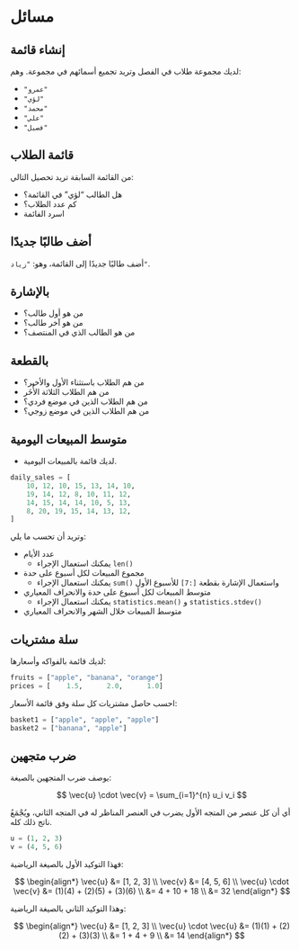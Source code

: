 # مسائل {.unnumbered}

## إنشاء قائمة

لديك مجموعة طلاب في الفصل وتريد تجميع أسمائهم في مجموعة. وهم:

- `"عمرو"`
- `"لؤي"`
- `"محمد"`
- `"علي"`
- `"فصيل"`

## قائمة الطلاب

من القائمة السابقة تريد تحصيل التالي:

- هل الطالب "لؤي" في القائمة؟
- كم عدد الطلاب؟
- اسرد الفائمة

## أضف طالبًا جديدًا

أضف طالبًا جديدًا إلى القائمة، وهو: `"زياد"`.

## بالإشارة

- من هو أول طالب؟
- من هو آخر طالب؟
- من هو الطالب الذي في المنتصف؟

## بالقطعة

- من هم الطلاب باستثناء الأول والأخير؟
- من هم الطلاب الثلاثة الأُخَر
- من هم الطلاب الذين في موضع فردي؟
- من هم الطلاب الذين في موضع زوجي؟

## متوسط المبيعات اليومية

- لديك قائمة بالمبيعات اليومية.

```python
daily_sales = [
    10, 12, 10, 15, 13, 14, 10,
    19, 14, 12, 8, 10, 11, 12,
    14, 15, 14, 14, 10, 5, 13,
    8, 20, 19, 15, 14, 13, 12,
]
```

وتريد أن تحسب ما يلي:

- عدد الأيام
    - يمكنك استعمال الإجراء `len()`
- مجموع المبيعات لكل أسبوع على حدة
    - يمكنك استعمال الإجراء `sum()` واستعمال الإشارة بقطعة `[:7]` للأسبوع الأول
- متوسط المبيعات لكل أسبوع على حدة والانحراف المعياري
    - يمكنك استعمال الإجراء `statistics.mean()` و `statistics.stdev()`
- متوسط المبيعات خلال الشهر والانحراف المعياري

## سلة مشتريات

لديك قائمة بالفواكه وأسعارها:

```python
fruits = ["apple", "banana", "orange"]
prices = [    1.5,      2.0,      1.0]
```

احسب حاصل مشتريات كل سلة وفق قائمة الأسعار:

```python
basket1 = ["apple", "apple", "apple"]
basket2 = ["banana", "apple"]
```

## ضرب متجهين

يوصف ضرب المتجهين بالصيغة:

$$
\vec{u} \cdot \vec{v} = \sum_{i=1}^{n} u_i v_i
$$

أي أن كل عنصر من المتجه الأول يضرب في العنصر المناظر له في المتجه الثاني، ويُجْمَعُ ناتج ذلك كله.

```python
u = (1, 2, 3)
v = (4, 5, 6)
```

فهذا التوكيد الأول بالصيغة الرياضية:

$$
\begin{align*}
\vec{u} &= [1, 2, 3] \\
\vec{v} &= [4, 5, 6] \\
\vec{u} \cdot \vec{v} &= (1)(4) + (2)(5) + (3)(6) \\
                     &= 4 + 10 + 18 \\
                     &= 32
\end{align*}
$$

وهذا التوكيد الثاني بالصيغة الرياضية:

$$
\begin{align*}
\vec{u} &= [1, 2, 3] \\
\vec{u} \cdot \vec{u} &= (1)(1) + (2)(2) + (3)(3) \\
                     &= 1 + 4 + 9 \\
                     &= 14
\end{align*}
$$
